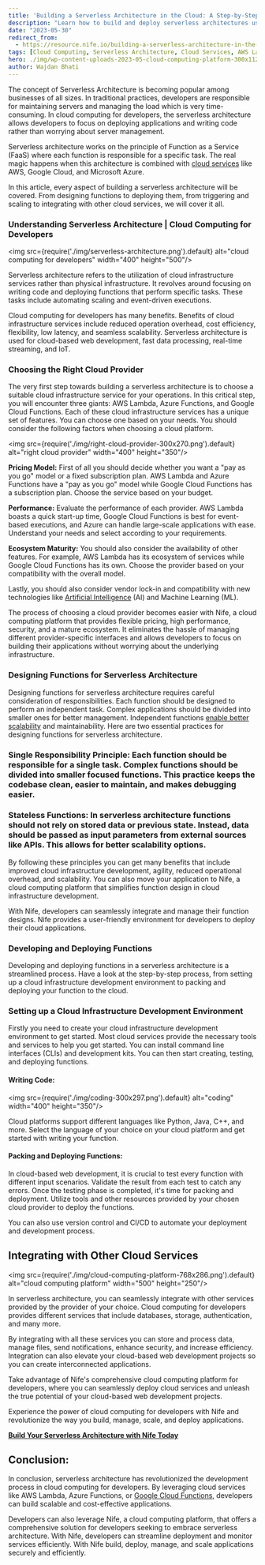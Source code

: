 ```yaml
---
title: 'Building a Serverless Architecture in the Cloud: A Step-by-Step Guide for Developers'
description: "Learn how to build and deploy serverless architectures using cloud services like AWS Lambda, Azure Functions, and Google Cloud Functions. This guide covers everything from function design to integration with other cloud services."
date: "2023-05-30"
redirect_from: 
  - https://resource.nife.io/building-a-serverless-architecture-in-the-cloud-a-step-by-step-guide-for-developers/
tags: [Cloud Computing, Serverless Architecture, Cloud Services, AWS Lambda, Azure Functions, Google Cloud Functions]
hero: ./img/wp-content-uploads-2023-05-cloud-computing-platform-300x112.png
author: Wajdan Bhati
---
```

The concept of Serverless Architecture is becoming popular among businesses of all sizes. In traditional practices, developers are responsible for maintaining servers and managing the load which is very time-consuming. In cloud computing for developers, the serverless architecture allows developers to focus on deploying applications and writing code rather than worrying about server management.

Serverless architecture works on the principle of Function as a Service (FaaS) where each function is responsible for a specific task. The real magic happens when this architecture is combined with [cloud services](/blog/container-as-a-service-caas-a-cloud-service-model/) like AWS, Google Cloud, and Microsoft Azure.

In this article, every aspect of building a serverless architecture will be covered. From designing functions to deploying them, from triggering and scaling to integrating with other cloud services, we will cover it all.

### **Understanding Serverless Architecture | Cloud Computing for Developers**

<img src={require('./img/serverless-architecture.png').default} alt="cloud computing for developers" width="400" height="500"/>
<br/>



Serverless architecture refers to the utilization of cloud infrastructure services rather than physical infrastructure. It revolves around focusing on writing code and deploying functions that perform specific tasks. These tasks include automating scaling and event-driven executions.

Cloud computing for developers has many benefits. Benefits of cloud infrastructure services include reduced operation overhead, cost efficiency, flexibility, low latency, and seamless scalability. Serverless architecture is used for cloud-based web development, fast data processing, real-time streaming, and IoT.

### **Choosing the Right Cloud Provider**

The very first step towards building a serverless architecture is to choose a suitable cloud infrastructure service for your operations. In this critical step, you will encounter three giants: AWS Lambda, Azure Functions, and Google Cloud Functions. Each of these cloud infrastructure services has a unique set of features. You can choose one based on your needs. You should consider the following factors when choosing a cloud platform.

<img src={require('./img/right-cloud-provider-300x270.png').default} alt="right cloud provider" width="400" height="350"/>
<br/>



**Pricing Model:** First of all you should decide whether you want a "pay as you go" model or a fixed subscription plan. AWS Lambda and Azure Functions have a "pay as you go" model while Google Cloud Functions has a subscription plan. Choose the service based on your budget.

**Performance:** Evaluate the performance of each provider. AWS Lambda boasts a quick start-up time, Google Cloud Functions is best for event-based executions, and Azure can handle large-scale applications with ease. Understand your needs and select according to your requirements.

**Ecosystem Maturity:** You should also consider the availability of other features. For example, AWS Lambda has its ecosystem of services while Google Cloud Functions has its own. Choose the provider based on your compatibility with the overall model.

Lastly, you should also consider vendor lock-in and compatibility with new technologies like [Artificial Intelligence](/blog/implementing-ai-the-unexpected-destination-of-the-ai-journey/) (AI) and Machine Learning (ML).

The process of choosing a cloud provider becomes easier with Nife, a cloud computing platform that provides flexible pricing, high performance, security, and a mature ecosystem. It eliminates the hassle of managing different provider-specific interfaces and allows developers to focus on building their applications without worrying about the underlying infrastructure.

### **Designing Functions for Serverless Architecture**

Designing functions for serverless architecture requires careful consideration of responsibilities. Each function should be designed to perform an independent task. Complex applications should be divided into smaller ones for better management. Independent functions [enable better scalability](/blog/cloud-based-computer-vision-enabling-scalability-and-flexibility/) and maintainability. Here are two essential practices for designing functions for serverless architecture.

### **Single Responsibility Principle:** Each function should be responsible for a single task. Complex functions should be divided into smaller focused functions. This practice keeps the codebase clean, easier to maintain, and makes debugging easier.

### **Stateless Functions:** In serverless architecture functions should not rely on stored data or previous state. Instead, data should be passed as input parameters from external sources like APIs. This allows for better scalability options.

By following these principles you can get many benefits that include improved cloud infrastructure development, agility, reduced operational overhead, and scalability. You can also move your application to Nife, a cloud computing platform that simplifies function design in cloud infrastructure development.

With Nife, developers can seamlessly integrate and manage their function designs. Nife provides a user-friendly environment for developers to deploy their cloud applications.

### **Developing and Deploying Functions**

Developing and deploying functions in a serverless architecture is a streamlined process. Have a look at the step-by-step process, from setting up a cloud infrastructure development environment to packing and deploying your function to the cloud.

### **Setting up a Cloud Infrastructure Development Environment**

Firstly you need to create your cloud infrastructure development environment to get started. Most cloud services provide the necessary tools and services to help you get started. You can install command line interfaces (CLIs) and development kits. You can then start creating, testing, and deploying functions.

#### **Writing Code:**

<img src={require('./img/coding-300x297.png').default} alt="coding" width="400" height="350"/>
<br/>



Cloud platforms support different languages like Python, Java, C++, and more. Select the language of your choice on your cloud platform and get started with writing your function.

#### **Packing and Deploying Functions:**

In cloud-based web development, it is crucial to test every function with different input scenarios. Validate the result from each test to catch any errors. Once the testing phase is completed, it's time for packing and deployment. Utilize tools and other resources provided by your chosen cloud provider to deploy the functions.

You can also use version control and CI/CD to automate your deployment and development process.

## **Integrating with Other Cloud Services**

<img src={require('./img/cloud-computing-platform-768x286.png').default} alt="cloud computing platform" width="500" height="250"/>
<br/>



In serverless architecture, you can seamlessly integrate with other services provided by the provider of your choice. Cloud computing for developers provides different services that include databases, storage, authentication, and many more.

By integrating with all these services you can store and process data, manage files, send notifications, enhance security, and increase efficiency. Integration can also elevate your cloud-based web development projects so you can create interconnected applications.

Take advantage of Nife's comprehensive cloud computing platform for developers, where you can seamlessly deploy cloud services and unleash the true potential of your cloud-based web development projects.

Experience the power of cloud computing for developers with Nife and revolutionize the way you build, manage, scale, and deploy applications.

[**Build Your Serverless Architecture with Nife Today**](https://nife.io)

## **Conclusion:**

In conclusion, serverless architecture has revolutionized the development process in cloud computing for developers. By leveraging cloud services like AWS Lambda, Azure Functions, or [Google Cloud Functions](https://cloud.google.com/functions), developers can build scalable and cost-effective applications.

Developers can also leverage Nife, a cloud computing platform, that offers a comprehensive solution for developers seeking to embrace serverless architecture. With Nife, developers can streamline deployment and monitor services efficiently. With Nife build, deploy, manage, and scale applications securely and efficiently.
